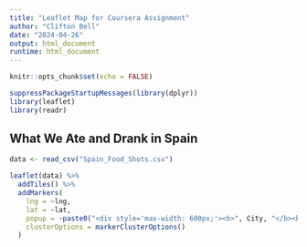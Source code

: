 ---
title: "Leaflet Map for Coursera Assignment"
author: "Clifton Bell"
date: "2024-04-26"
output: html_document
runtime: html_document
---

```{r setup, include=FALSE, warning = FALSE, echo = FALSE, results = 'hide'}
knitr::opts_chunk$set(echo = FALSE)
```

```{r, echo = FALSE, warning = FALSE, results = 'hide'}
suppressPackageStartupMessages(library(dplyr))
library(leaflet)
library(readr)
```

## What We Ate and Drank in Spain

``` {r, echo = FALSE, message = FALSE, warning = FALSE}

data <- read_csv("Spain_Food_Shots.csv")

leaflet(data) %>%
  addTiles() %>%
  addMarkers(
    lng = ~lng,
    lat = ~lat,
    popup = ~paste0("<div style='max-width: 600px;'><b>", City, "</b><br>", Food_Drink, "<br><img src='", URL2, "' width='100%'></div>"),
    clusterOptions = markerClusterOptions()
  )
```
